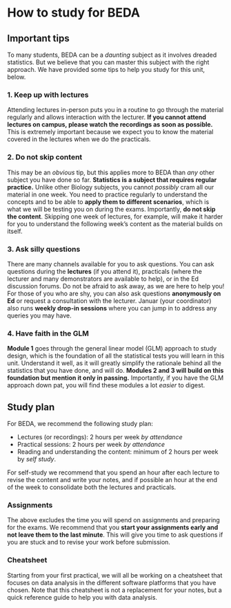 # How to study for BEDA {.unnumbered}

## Important tips

To many students, BEDA can be a *daunting* subject as it involves dreaded statistics. But we believe that you can master this subject with the right approach. We have provided some tips to help you study for this unit, below.

### 1. Keep up with lectures
Attending lectures in-person puts you in a routine to go through the material regularly and allows interaction with the lecturer. **If you cannot attend lectures on campus, please watch the recordings as soon as possible.** This is extremely important because we expect you to know the material covered in the lectures when we do the practicals.

### 2. Do not skip content
This may be an *obvious* tip, but this applies more to BEDA than *any* other subject you have done so far. **Statistics is a subject that requires regular practice.** Unlike other Biology subjects, you cannot *possibly* cram all our material in one week. You need to practice regularly to understand the concepts and to be able to **apply them to different scenarios**, which is what we will be testing you on during the exams. Importantly, **do not skip the content**. Skipping one week of lectures, for example, will make it harder for you to understand the following week's content as the material builds on itself.

### 3. Ask silly questions

There are many channels available for you to ask questions. You can ask questions during the **lectures** (if you attend it), practicals (where the lecturer and many demonstrators are available to help), or in the Ed discussion forums. Do not be afraid to ask away, as we are here to help you! For those of you who are shy, you can also ask questions **anonymously on Ed** or request a consultation with the lecturer. Januar (your coordinator) also runs **weekly drop-in sessions** where you can jump in to address any queries you may have.

### 4. Have faith in the GLM

**Module 1** goes through the general linear model (GLM) approach to study design, which is the foundation of all the statistical tests you will learn in this unit. Understand it well, as it will greatly simplify the rationale behind all the statistics that you have done, and will do. **Modules 2 and 3 will build on this foundation but mention it only in passing.** Importantly, if you have the GLM approach down pat, you will find these modules a lot *easier* to digest.

## Study plan

For BEDA, we recommend the following study plan:

- Lectures (or recordings): 2 hours per week *by attendance*
- Practical sessions: 2 hours per week *by attendance*
- Reading and understanding the content: minimum of 2 hours per week by *self study*. 

For self-study we recommend that you spend an hour after each lecture to revise the content and write your notes, and if possible an hour at the end of the week to consolidate both the lectures and practicals.

### Assignments

The above excludes the time you will spend on assignments and preparing for the exams. We recommend that you **start your assignments early and not leave them to the last minute**. This will give you time to ask questions if you are stuck and to revise your work before submission. 


### Cheatsheet

Starting from your first practical, we will all be working on a cheatsheet that focuses on data analysis in the different software platforms that you have chosen. Note that this cheatsheet is not a replacement for your notes, but a quick reference guide to help you with data analysis.
